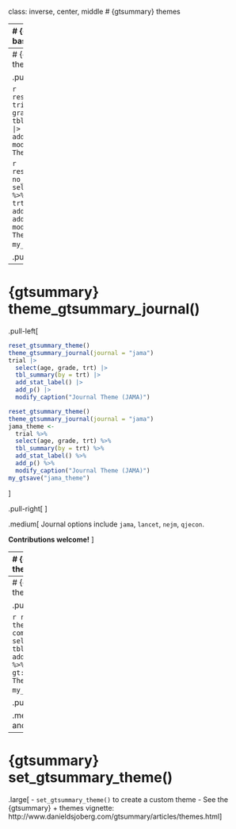 class: inverse, center, middle
# {gtsummary} themes

---
# {gtsummary} theme basics

.large[
- A **theme** is a set of customization preferences that can be easily set and reused. 

- Themes control **default settings for existing functions**

- Themes control more **fine-grained customization** not available via arguments or helper functions

- Easily use one of the **available themes**, or **create your own**
]


---
# {gtsummary} default theme

.pull-left[

```r
reset_gtsummary_theme()
trial |>
  select(age, grade, trt) |>
  tbl_summary(by = trt) |>
  add_stat_label() |>
  add_p() |>
  modify_caption("Default Theme")
```

```r
reset_gtsummary_theme()
no_theme <- 
trial %>%
  select(age, grade, trt) %>%
  tbl_summary(by = trt) %>%
  add_stat_label() %>%
  add_p() %>%
  modify_caption("Default Theme")
my_gtsave("no_theme")
```
]

.pull-right[
<p align="center"><img src="Images/no_theme.png" width=90%></p>
]


---
# {gtsummary} theme_gtsummary_journal()

.pull-left[

```r
reset_gtsummary_theme()
theme_gtsummary_journal(journal = "jama")
trial |>
  select(age, grade, trt) |>
  tbl_summary(by = trt) |>
  add_stat_label() |>
  add_p() |>
  modify_caption("Journal Theme (JAMA)")
```

```r
reset_gtsummary_theme()
theme_gtsummary_journal(journal = "jama")
jama_theme <- 
  trial %>%
  select(age, grade, trt) %>%
  tbl_summary(by = trt) %>%
  add_stat_label() %>%
  add_p() %>%
  modify_caption("Journal Theme (JAMA)")
my_gtsave("jama_theme")
```

]

.pull-right[
<p align="center"><img src="Images/jama_theme.png" width=90%></p>
]

.medium[
Journal options include `jama`, `lancet`, `nejm`, `qjecon`. 

**Contributions welcome!**
]


---
# {gtsummary} theme_gtsummary_language()

.pull-left[
```r
reset_gtsummary_theme()
theme_gtsummary_language(language = "hi")
trial |>
  select(age, grade, trt) |>
  tbl_summary(by = trt) |>
  add_stat_label() |>
  add_p() |>
  modify_caption("Language Theme (Hindi)")
```

```r
reset_gtsummary_theme()
theme_gtsummary_language(language = "hi")
lang_theme <- 
  trial %>%
  select(age, grade, trt) %>%
  tbl_summary(by = trt) %>%
  add_stat_label() %>%
  add_p() %>%
  as_gt() %>%
  gt::tab_header("Language Theme (Hindi)")
my_gtsave("lang_theme")
```

]

.pull-right[
<p align="center"><img src="Images/lang_theme.png" width=90%></p>
]

.medium[
Language options: "de" (German), "en" (English), "es" (Spanish), "fr" (French), "gu" (Gujarati), "hi" (Hindi), "is" (Icelandic), "ja" (Japanese), "kr" (Korean), "mr" (Marathi), "nl" (Dutch), "no" (Norwegian), "pt" (Portuguese), "se" (Swedish), "zh-cn" (Chinese - Simplified), "zh-tw" (Chinese - Traditional)
]


---
# {gtsummary} theme_gtsummary_compact()

.pull-left[
```r
reset_gtsummary_theme()
theme_gtsummary_compact()
trial |>
  select(age, grade, trt) |>
  tbl_summary(by = trt) |>
  add_stat_label() |>
  add_p() |>
  modify_caption("Compact Theme")
```

```r
reset_gtsummary_theme()
theme_gtsummary_compact()
compact_theme <- 
  trial %>%
  select(age, grade, trt) %>%
  tbl_summary(by = trt) %>%
  add_stat_label() %>%
  add_p() %>%
  as_gt() %>%
  gt::tab_header("Compact Theme")
my_gtsave("compact_theme")
```
]

.pull-right[
<p align="center"><img src="Images/compact_theme.png" width=90%></p>
]

.medium[
Reduces padding and font size
]


---
# {gtsummary} set_gtsummary_theme()

.large[
- `set_gtsummary_theme()` to create a custom theme
- See the {gtsummary} + themes vignette: http://www.danieldsjoberg.com/gtsummary/articles/themes.html
]




